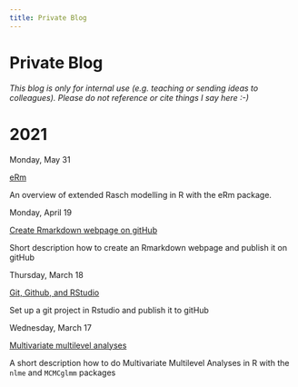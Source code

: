 ```yaml
---
title: Private Blog
---
```


# Private Blog

*This blog is only for internal use (e.g. teaching or sending ideas to colleagues). Please do not reference or cite things I say here :-)*

<h1 class = 'blog_year'>2021</h1>

<p class = 'blog_date'>Monday, May 31</p>

<a href = './posts/eRm.html' class = 'blog_link'><p class = 'blog_title'>eRm</p></a>

<p class = 'blog_abstract'>An overview of extended Rasch modelling in R with the eRm package.</p>

<p class = 'blog_date'>Monday, April 19</p>

<a href = './posts/2021-04-19.html' class = 'blog_link'><p class = 'blog_title'>Create Rmarkdown webpage on gitHub</p></a>

<p class = 'blog_abstract'>Short description how to create an Rmarkdown webpage and publish it on gitHub</p>

<p class = 'blog_date'>Thursday, March 18</p>

<a href = './posts/git_github.html' class = 'blog_link'><p class = 'blog_title'>Git, Github, and RStudio</p></a>

<p class = 'blog_abstract'>Set up a git project in Rstudio and publish it to gitHub</p>

<p class = 'blog_date'>Wednesday, March 17</p>

<a href = './posts/multivariate_multilevel.html' class = 'blog_link'><p class = 'blog_title'>Multivariate multilevel analyses</p></a>

<p class = 'blog_abstract'>A short description how to do Multivariate Multilevel Analyses in R with the `nlme` and `MCMCglmm` packages</p>

